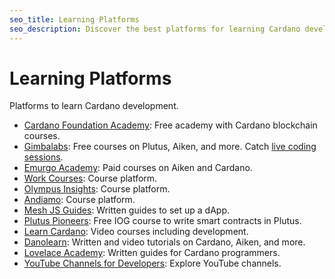 ```yaml
---
seo_title: Learning Platforms
seo_description: Discover the best platforms for learning Cardano development. Explore courses on Aiken, Plutus, Mesh, and more. Become a Cardano developer today!
---
```


# Learning Platforms

Platforms to learn Cardano development.

- [Cardano Foundation Academy](https://education.cardanofoundation.org/): Free academy with Cardano blockchain courses.
- [Gimbalabs](https://plutuspbl.io): Free courses on Plutus, Aiken, and more. Catch [live coding sessions](https://www.youtube.com/@gimbalabs/streams).
- [Emurgo Academy](https://education.emurgo.io/): Paid courses on Aiken and Cardano.
- [Work Courses](https://work.courses/): Course platform.
- [Olympus Insights](https://olympusinsights.io/): Course platform.
- [Andiamo](https://www.andamio.io/courses): Course platform.
- [Mesh JS Guides](https://meshjs.dev/guides): Written guides to set up a dApp.
- [Plutus Pioneers](https://github.com/input-output-hk/plutus-pioneer-program): Free IOG course to write smart contracts in Plutus.
- [Learn Cardano](https://learncardano.io/courses/): Video courses including development.
- [Danolearn](https://danolearn.com/course/): Written and video tutorials on Cardano, Aiken, and more.
- [Lovelace Academy](https://learn.lovelace.academy): Written guides for Cardano programmers.
- [YouTube Channels for Developers](https://www.adastack.io/community/youtube#development): Explore YouTube channels.
